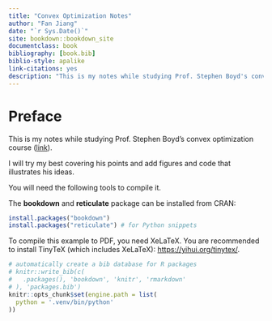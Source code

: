 ```yaml
--- 
title: "Convex Optimization Notes"
author: "Fan Jiang"
date: "`r Sys.Date()`"
site: bookdown::bookdown_site
documentclass: book
bibliography: [book.bib]
biblio-style: apalike
link-citations: yes
description: "This is my notes while studying Prof. Stephen Boyd's convex optimization course."
---
```


# Preface {.unnumbered}

This is my notes while studying Prof. Stephen Boyd's convex optimization course ([link](https://www.youtube.com/playlist?list=PL3940DD956CDF0622)).

I will try my best covering his points and add figures and code that illustrates his ideas.

You will need the following tools to compile it.

The **bookdown** and **reticulate** package can be installed from CRAN:

```r
install.packages("bookdown")
install.packages("reticulate") # for Python snippets
```

To compile this example to PDF, you need XeLaTeX. You are recommended to install TinyTeX (which includes XeLaTeX): <https://yihui.org/tinytex/>.

```r
# automatically create a bib database for R packages
# knitr::write_bib(c(
#   .packages(), 'bookdown', 'knitr', 'rmarkdown'
# ), 'packages.bib')
knitr::opts_chunk$set(engine.path = list(
  python = '.venv/bin/python'
))
```
